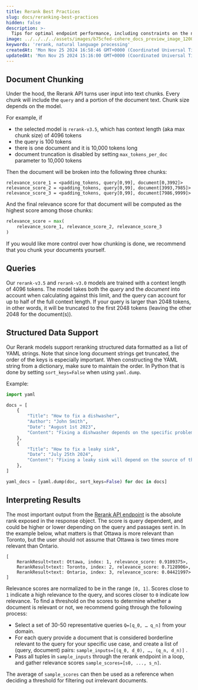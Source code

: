 ```yaml
---
title: Rerank Best Practices
slug: docs/reranking-best-practices
hidden: false
description: >-
  Tips for optimal endpoint performance, including constraints on the number of documents, tokens per document, and tokens per query.
image: ../../../../assets/images/b75cfed-cohere_docs_preview_image_1200x630_copy.jpg
keywords: 'rerank, natural language processing'
createdAt: 'Mon Nov 25 2024 16:58:46 GMT+0000 (Coordinated Universal Time)'
updatedAt: 'Mon Nov 25 2024 15:16:00 GMT+0000 (Coordinated Universal Time)'
---
```

## Document Chunking

Under the hood, the Rerank API turns user input into text chunks. Every chunk will include the `query` and a portion of the document text. Chunk size depends on the model.

For example, if
- the selected model is `rerank-v3.5`, which has context length (aka max chunk size) of 4096 tokens
- the query is 100 tokens
- there is one document and it is 10,000 tokens long
- document truncation is disabled by setting `max_tokens_per_doc` parameter to 10,000 tokens

Then the document will be broken into the following three chunks:

```
relevance_score_1 = <padding_tokens, query[0,99], document[0,3992]>
relevance_score_2 = <padding_tokens, query[0,99], document[3993,7985]>
relevance_score_3 = <padding_tokens, query[0,99], document[7986,9999]>
```

And the final relevance score for that document will be computed as the highest score among those chunks:
```python
relevance_score = max(
    relevance_score_1, relevance_score_2, relevance_score_3
)
```

If you would like more control over how chunking is done, we recommend that you chunk your documents yourself.

## Queries

Our `rerank-v3.5` and `rerank-v3.0` models are trained with a context length of 4096 tokens. The model takes both the _query_ and the _document_ into account when calculating against this limit, and the query can account for up to half of the full context length. If your query is larger than 2048 tokens, in other words, it will be truncated to the first 2048 tokens (leaving the other 2048 for the document(s)).

## Structured Data Support

Our Rerank models support reranking structured data formatted as a list of YAML strings. Note that since long document strings get truncated, the order of the keys is especially important. When constructing the YAML string from a dictionary, make sure to maintain the order. In Python that is done by setting `sort_keys=False` when using `yaml.dump`.

Example:
```python
import yaml

docs = [
    {
        "Title": "How to fix a dishwasher",
        "Author": "John Smith",
        "Date": "August 1st 2023",
        "Content": "Fixing a dishwasher depends on the specific problem you're facing. Here are some common issues and their potential solutions:....",
    },
    {
        "Title": "How to fix a leaky sink",
        "Date": "July 25th 2024",
        "Content": "Fixing a leaky sink will depend on the source of the leak. Here are general steps you can take to address common types of sink leaks:.....",
    },
]

yaml_docs = [yaml.dump(doc, sort_keys=False) for doc in docs]
```

## Interpreting Results

The most important output from the [Rerank API endpoint](/reference/rerank-1) is the absolute rank exposed in the response object. The score is query dependent, and could be higher or lower depending on the query and passages sent in. In the example below, what matters is that Ottawa is more relevant than Toronto, but the user should not assume that Ottawa is two times more relevant than Ontario.

```
[
	RerankResult<text: Ottawa, index: 1, relevance_score: 0.9109375>,
	RerankResult<text: Toronto, index: 2, relevance_score: 0.7128906>,
	RerankResult<text: Ontario, index: 3, relevance_score: 0.04421997>
]
```

Relevance scores are normalized to be in the range `[0, 1]`. Scores close to `1` indicate a high relevance to the query, and scores closer to `0` indicate low relevance. To find a threshold on the scores to determine whether a document is relevant or not, we recommend going through the following process:

- Select a set of 30-50 representative queries `Q=[q_0, … q_n]` from your domain.
- For each query provide a document that is considered borderline relevant to the query for your specific use case, and create a list of (query, document) pairs: `sample_inputs=[(q_0, d_0), …, (q_n, d_n)]` .
- Pass all tuples in `sample_inputs` through the rerank endpoint in a loop, and gather relevance scores `sample_scores=[s0, ..., s_n]`.

The average of `sample_scores` can then be used as a reference when deciding a threshold for filtering out irrelevant documents.
